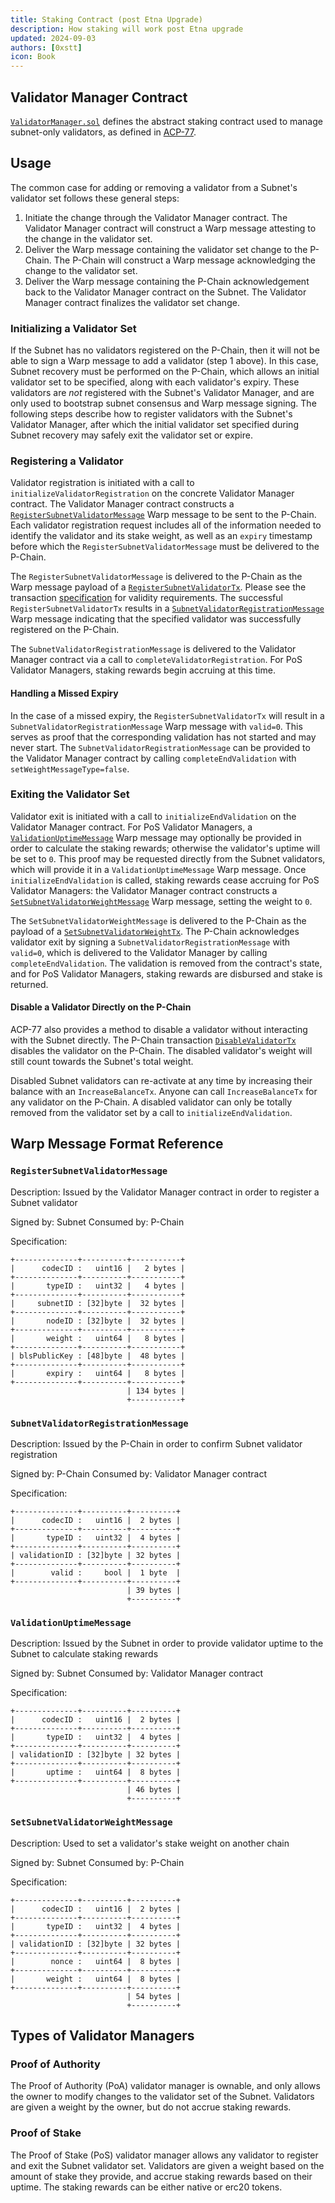 ```yaml
---
title: Staking Contract (post Etna Upgrade)
description: How staking will work post Etna upgrade
updated: 2024-09-03
authors: [0xstt]
icon: Book
---
```


## Validator Manager Contract

[`ValidatorManager.sol`](https://github.com/ava-labs/teleporter/blob/staking-contract/contracts/validator-manager/ValidatorManager.sol) defines the abstract staking contract used to manage subnet-only validators, as defined in [ACP-77](https://github.com/avalanche-foundation/ACPs/tree/main/ACPs/77-reinventing-subnets).

## Usage

The common case for adding or removing a validator from a Subnet's validator set follows these general steps:

1. Initiate the change through the Validator Manager contract. The Validator Manager contract will construct a Warp message attesting to the change in the validator set.
2. Deliver the Warp message containing the validator set change to the P-Chain. The P-Chain will construct a Warp message acknowledging the change to the validator set.
3. Deliver the Warp message containing the P-Chain acknowledgement back to the Validator Manager contract on the Subnet. The Validator Manager contract finalizes the validator set change.

### Initializing a Validator Set

If the Subnet has no validators registered on the P-Chain, then it will not be able to sign a Warp message to add a validator (step 1 above). In this case, Subnet recovery must be performed on the P-Chain, which allows an initial validator set to be specified, along with each validator's expiry. These validators are *not* registered with the Subnet's Validator Manager, and are only used to bootstrap subnet consensus and Warp message signing. The following steps describe how to register validators with the Subnet's Validator Manager, after which the initial validator set specified during Subnet recovery may safely exit the validator set or expire.

### Registering a Validator

Validator registration is initiated with a call to `initializeValidatorRegistration` on the concrete Validator Manager contract. The Validator Manager contract constructs a [`RegisterSubnetValidatorMessage`](#registersubnetvalidatormessage) Warp message to be sent to the P-Chain. Each validator registration request includes all of the information needed to identify the validator and its stake weight, as well as an `expiry` timestamp before which the `RegisterSubnetValidatorMessage` must be delivered to the P-Chain.

The `RegisterSubnetValidatorMessage` is delivered to the P-Chain as the Warp message payload of a [`RegisterSubnetValidatorTx`](https://github.com/avalanche-foundation/ACPs/tree/main/ACPs/77-reinventing-subnets#registersubnetvalidatortx). Please see the transaction [specification](https://github.com/avalanche-foundation/ACPs/tree/main/ACPs/77-reinventing-subnets#step-2-issue-a-registersubnetvalidatortx-on-the-p-chain) for validity requirements. The successful `RegisterSubnetValidatorTx` results in a [`SubnetValidatorRegistrationMessage`](#subnetvalidatorregistrationmessage) Warp message indicating that the specified validator was successfully registered on the P-Chain.

The `SubnetValidatorRegistrationMessage` is delivered to the Validator Manager contract via a call to `completeValidatorRegistration`. For PoS Validator Managers, staking rewards begin accruing at this time.

#### Handling a Missed Expiry

In the case of a missed expiry, the `RegisterSubnetValidatorTx` will result in a `SubnetValidatorRegistrationMessage` Warp message with `valid=0`. This serves as proof that the corresponding validation has not started and may never start. The `SubnetValidatorRegistrationMessage` can be provided to the Validator Manager contract by calling `completeEndValidation` with `setWeightMessageType=false`.

### Exiting the Validator Set

Validator exit is initiated with a call to `initializeEndValidation` on the Validator Manager contract. For PoS Validator Managers, a [`ValidationUptimeMessage`](#validationuptimemessage) Warp message may optionally be provided in order to calculate the staking rewards; otherwise the validator's uptime will be set to `0`. This proof may be requested directly from the Subnet validators, which will provide it in a `ValidationUptimeMessage` Warp message. Once `initializeEndValidation` is called, staking rewards cease accruing for PoS Validator Managers: the Validator Manager contract constructs a [`SetSubnetValidatorWeightMessage`](#setsubnetvalidatorweightmessage) Warp message, setting the weight to `0`.

The `SetSubnetValidatorWeightMessage` is delivered to the P-Chain as the payload of a [`SetSubnetValidatorWeightTx`](https://github.com/avalanche-foundation/ACPs/tree/main/ACPs/77-reinventing-subnets#setsubnetvalidatorweighttx). The P-Chain acknowledges validator exit by signing a `SubnetValidatorRegistrationMessage` with `valid=0`, which is delivered to the Validator Manager by calling `completeEndValidation`. The validation is removed from the contract's state, and for PoS Validator Managers, staking rewards are disbursed and stake is returned.

#### Disable a Validator Directly on the P-Chain

ACP-77 also provides a method to disable a validator without interacting with the Subnet directly. The P-Chain transaction [`DisableValidatorTx`](https://github.com/avalanche-foundation/ACPs/tree/main/ACPs/77-reinventing-subnets#disablevalidatortx) disables the validator on the P-Chain. The disabled validator's weight will still count towards the Subnet's total weight. 

Disabled Subnet validators can re-activate at any time by increasing their balance with an `IncreaseBalanceTx`. Anyone can call `IncreaseBalanceTx` for any validator on the P-Chain. A disabled validator can only be totally removed from the validator set by a call to `initializeEndValidation`.

## Warp Message Format Reference

### `RegisterSubnetValidatorMessage`

Description: Issued by the Validator Manager contract in order to register a Subnet validator

Signed by: Subnet
Consumed by: P-Chain

Specification:

```
+--------------+----------+-----------+
|      codecID :   uint16 |   2 bytes |
+--------------+----------+-----------+
|       typeID :   uint32 |   4 bytes |
+--------------+----------+-----------+
|     subnetID : [32]byte |  32 bytes |
+--------------+----------+-----------+
|       nodeID : [32]byte |  32 bytes |
+--------------+----------+-----------+
|       weight :   uint64 |   8 bytes |
+--------------+----------+-----------+
| blsPublicKey : [48]byte |  48 bytes |
+--------------+----------+-----------+
|       expiry :   uint64 |   8 bytes |
+--------------+----------+-----------+
                          | 134 bytes |
                          +-----------+

```

### `SubnetValidatorRegistrationMessage`

Description: Issued by the P-Chain in order to confirm Subnet validator registration

Signed by: P-Chain
Consumed by: Validator Manager contract

Specification:

```
+--------------+----------+----------+
|      codecID :   uint16 |  2 bytes |
+--------------+----------+----------+
|       typeID :   uint32 |  4 bytes |
+--------------+----------+----------+
| validationID : [32]byte | 32 bytes |
+--------------+----------+----------+
|        valid :     bool |  1 byte  |
+--------------+----------+----------+
                          | 39 bytes |
                          +----------+
```

### `ValidationUptimeMessage`

Description: Issued by the Subnet in order to provide validator uptime to the Subnet to calculate staking rewards

Signed by: Subnet
Consumed by: Validator Manager contract

Specification:

```
+--------------+----------+----------+
|      codecID :   uint16 |  2 bytes |
+--------------+----------+----------+
|       typeID :   uint32 |  4 bytes |
+--------------+----------+----------+
| validationID : [32]byte | 32 bytes |
+--------------+----------+----------+
|       uptime :   uint64 |  8 bytes |
+--------------+----------+----------+
                          | 46 bytes |
                          +----------+
```

### `SetSubnetValidatorWeightMessage`

Description: Used to set a validator's stake weight on another chain

Signed by: Subnet
Consumed by: P-Chain

Specification:

```
+--------------+----------+----------+
|      codecID :   uint16 |  2 bytes |
+--------------+----------+----------+
|       typeID :   uint32 |  4 bytes |
+--------------+----------+----------+
| validationID : [32]byte | 32 bytes |
+--------------+----------+----------+
|        nonce :   uint64 |  8 bytes |
+--------------+----------+----------+
|       weight :   uint64 |  8 bytes |
+--------------+----------+----------+
                          | 54 bytes |
                          +----------+
```

## Types of Validator Managers

### Proof of Authority

The Proof of Authority (PoA) validator manager is ownable, and only allows the owner to modify changes to the validator set of the Subnet. Validators are given a weight by the owner, but do not accrue staking rewards.

### Proof of Stake

The Proof of Stake (PoS) validator manager allows any validator to register and exit the Subnet validator set. Validators are given a weight based on the amount of stake they provide, and accrue staking rewards based on their uptime. The staking rewards can be either native or erc20 tokens.

